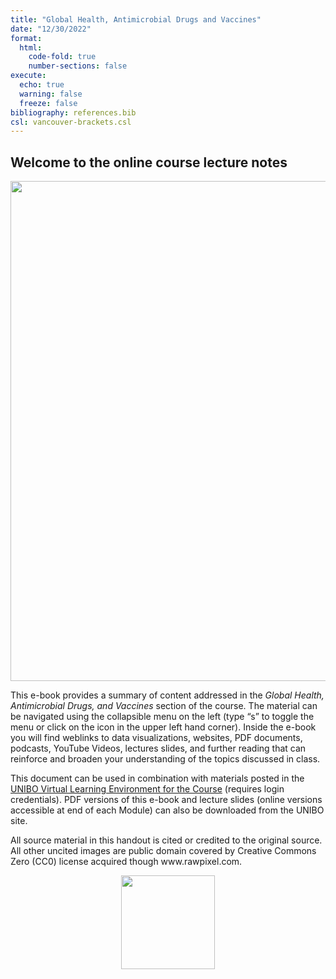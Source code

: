 ```yaml
---
title: "Global Health, Antimicrobial Drugs and Vaccines"
date: "12/30/2022"
format: 
  html:
    code-fold: true
    number-sections: false
execute:
  echo: true
  warning: false
  freeze: false
bibliography: references.bib
csl: vancouver-brackets.csl
---
```


## Welcome to the online course lecture notes {.unnumbered}

<center>![](images/globalhealth.png){width="800"}</center>

This e-book provides a summary of content addressed in the *Global Health, Antimicrobial Drugs, and Vaccines* section of the course. The material can be navigated using the collapsible menu on the left (type "s" to toggle the menu or click on the icon in the upper left hand corner). Inside the e-book you will find weblinks to data visualizations, websites, PDF documents, podcasts, YouTube Videos, lectures slides, and further reading that can reinforce and broaden your understanding of the topics discussed in class.

This document can be used in combination with materials posted in the [UNIBO Virtual Learning Environment for the Course](https://virtuale.unibo.it/course/view.php?id=31100) (requires login credentials). PDF versions of this e-book and lecture slides (online versions accessible at end of each Module) can also be downloaded from the UNIBO site.

All source material in this handout is cited or credited to the original source. All other uncited images are public domain covered by Creative Commons Zero (CC0) license acquired though www.rawpixel.com.

<center>![](images/creativecommons.png){width="150"}</center>
